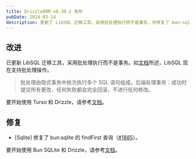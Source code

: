 ```yaml
---
title: DrizzleORM v0.30.2 发布
pubDate: 2024-03-14
description: 更新了 LibSQL 迁移工具，采用批处理执行而不是事务，并修复了 bun:sqlite 的 findFirst 查询。
---
```


## 改进

已更新 LibSQL 迁移工具，采用批处理执行而不是事务。如[文档](https://docs.turso.tech/sdk/ts/reference#batch-transactions)所述，LibSQL 现在支持批处理操作。

> 批处理由隐式事务中依次执行多个 SQL 语句组成。后端处理事务：成功时提交所有更改，任何失败都会完全回滚，不进行任何修改。

要开始使用 Turso 和 Drizzle，请参考[文档](https://orm.drizzle.team/docs/get-started-sqlite#turso)。

## 修复

- [Sqlite] 修复了 bun:sqlite 的 findFirst 查询（[#1885](https://github.com/drizzle-team/drizzle-orm/pull/1885)）。

要开始使用 Bun SQLite 和 Drizzle，请参考[文档](https://orm.drizzle.team/docs/get-started-sqlite#bun-sqlite)。
